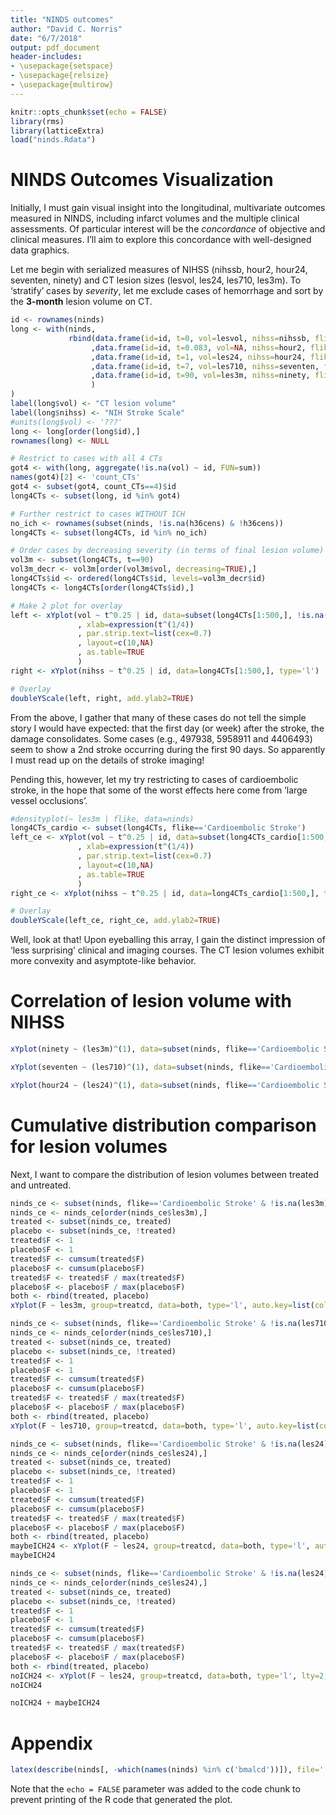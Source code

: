```yaml
---
title: "NINDS outcomes"
author: "David C. Norris"
date: "6/7/2018"
output: pdf_document
header-includes:
- \usepackage{setspace}
- \usepackage{relsize}
- \usepackage{multirow}
---
```


```r
knitr::opts_chunk$set(echo = FALSE)
library(rms)
library(latticeExtra)
load("ninds.Rdata")
```

# NINDS Outcomes Visualization

Initially, I must gain visual insight into the longitudinal, multivariate outcomes
measured in NINDS, including infarct volumes and the multiple clinical assessments.
Of particular interest will be the *concordance* of objective and clinical measures.
I'll aim to explore this concordance with well-designed data graphics.

Let me begin with serialized measures of NIHSS (nihssb, hour2, hour24, seventen, ninety)
and CT lesion sizes (lesvol, les24, les710, les3m). To 'stratify' cases by *severity*,
let me exclude cases of hemorrhage and sort by the **3-month** lesion volume on CT.

```r
id <- rownames(ninds)
long <- with(ninds,
             rbind(data.frame(id=id, t=0, vol=lesvol, nihss=nihssb, flike=flike)
                  ,data.frame(id=id, t=0.083, vol=NA, nihss=hour2, flike=flike)
                  ,data.frame(id=id, t=1, vol=les24, nihss=hour24, flike=flike)
                  ,data.frame(id=id, t=7, vol=les710, nihss=seventen, flike=flike)
                  ,data.frame(id=id, t=90, vol=les3m, nihss=ninety, flike=flike)
                  )
)
label(long$vol) <- "CT lesion volume"
label(long$nihss) <- "NIH Stroke Scale"
#units(long$vol) <- '???'
long <- long[order(long$id),]
rownames(long) <- NULL

# Restrict to cases with all 4 CTs
got4 <- with(long, aggregate(!is.na(vol) ~ id, FUN=sum))
names(got4)[2] <- 'count_CTs'
got4 <- subset(got4, count_CTs==4)$id
long4CTs <- subset(long, id %in% got4)

# Further restrict to cases WITHOUT ICH
no_ich <- rownames(subset(ninds, !is.na(h36cens) & !h36cens))
long4CTs <- subset(long4CTs, id %in% no_ich)

# Order cases by decreasing severity (in terms of final lesion volume)
vol3m <- subset(long4CTs, t==90)
vol3m_decr <- vol3m[order(vol3m$vol, decreasing=TRUE),]
long4CTs$id <- ordered(long4CTs$id, levels=vol3m_decr$id)
long4CTs <- long4CTs[order(long4CTs$id),]

# Make 2 plot for overlay
left <- xYplot(vol ~ t^0.25 | id, data=subset(long4CTs[1:500,], !is.na(vol)), type='l'
               , xlab=expression(t^(1/4))
               , par.strip.text=list(cex=0.7)
               , layout=c(10,NA)
               , as.table=TRUE
               )
right <- xYplot(nihss ~ t^0.25 | id, data=long4CTs[1:500,], type='l')

# Overlay
doubleYScale(left, right, add.ylab2=TRUE)
```

From the above, I gather that many of these cases do not tell the simple story I would have expected: that the first day (or week) after the stroke, the damage consolidates. Some cases (e.g., 497938, 5958911 and 4406493) seem to show a 2nd stroke occurring during the first 90 days. So apparently I must read up on the details of stroke imaging!

Pending this, however, let my try restricting to cases of cardioembolic stroke, in the hope that some of the worst effects here come from 'large vessel occlusions'.

```r
#densityplot(~ les3m | flike, data=ninds)
long4CTs_cardio <- subset(long4CTs, flike=='Cardioembolic Stroke')
left_ce <- xYplot(vol ~ t^0.25 | id, data=subset(long4CTs_cardio[1:500,], !is.na(vol)), type='l'
               , xlab=expression(t^(1/4))
               , par.strip.text=list(cex=0.7)
               , layout=c(10,NA)
               , as.table=TRUE
               )
right_ce <- xYplot(nihss ~ t^0.25 | id, data=long4CTs_cardio[1:500,], type='l')

# Overlay
doubleYScale(left_ce, right_ce, add.ylab2=TRUE)

```

Well, look at that! Upon eyeballing this array, I gain the distinct impression of 'less surprising' clinical and imaging courses. The CT lesion volumes exhibit more convexity and asymptote-like behavior.

# Correlation of lesion volume with NIHSS

```r
xYplot(ninety ~ (les3m)^(1), data=subset(ninds, flike=='Cardioembolic Stroke'))
```

```r
xYplot(seventen ~ (les710)^(1), data=subset(ninds, flike=='Cardioembolic Stroke'))
```

```r
xYplot(hour24 ~ (les24)^(1), data=subset(ninds, flike=='Cardioembolic Stroke'))
```

# Cumulative distribution comparison for lesion volumes

Next, I want to compare the distribution of lesion volumes between treated and untreated.

```r
ninds_ce <- subset(ninds, flike=='Cardioembolic Stroke' & !is.na(les3m))
ninds_ce <- ninds_ce[order(ninds_ce$les3m),]
treated <- subset(ninds_ce, treated)
placebo <- subset(ninds_ce, !treated)
treated$F <- 1
placebo$F <- 1
treated$F <- cumsum(treated$F)
placebo$F <- cumsum(placebo$F)
treated$F <- treated$F / max(treated$F)
placebo$F <- placebo$F / max(placebo$F)
both <- rbind(treated, placebo)
xYplot(F ~ les3m, group=treatcd, data=both, type='l', auto.key=list(columns=2))
```

```r
ninds_ce <- subset(ninds, flike=='Cardioembolic Stroke' & !is.na(les710))
ninds_ce <- ninds_ce[order(ninds_ce$les710),]
treated <- subset(ninds_ce, treated)
placebo <- subset(ninds_ce, !treated)
treated$F <- 1
placebo$F <- 1
treated$F <- cumsum(treated$F)
placebo$F <- cumsum(placebo$F)
treated$F <- treated$F / max(treated$F)
placebo$F <- placebo$F / max(placebo$F)
both <- rbind(treated, placebo)
xYplot(F ~ les710, group=treatcd, data=both, type='l', auto.key=list(columns=2))
```

```r
ninds_ce <- subset(ninds, flike=='Cardioembolic Stroke' & !is.na(les24))
ninds_ce <- ninds_ce[order(ninds_ce$les24),]
treated <- subset(ninds_ce, treated)
placebo <- subset(ninds_ce, !treated)
treated$F <- 1
placebo$F <- 1
treated$F <- cumsum(treated$F)
placebo$F <- cumsum(placebo$F)
treated$F <- treated$F / max(treated$F)
placebo$F <- placebo$F / max(placebo$F)
both <- rbind(treated, placebo)
maybeICH24 <- xYplot(F ~ les24, group=treatcd, data=both, type='l', auto.key=list(columns=2))
maybeICH24
```

```r
ninds_ce <- subset(ninds, flike=='Cardioembolic Stroke' & !is.na(les24) & !is.na(h36cens) & !h36cens)
ninds_ce <- ninds_ce[order(ninds_ce$les24),]
treated <- subset(ninds_ce, treated)
placebo <- subset(ninds_ce, !treated)
treated$F <- 1
placebo$F <- 1
treated$F <- cumsum(treated$F)
placebo$F <- cumsum(placebo$F)
treated$F <- treated$F / max(treated$F)
placebo$F <- placebo$F / max(placebo$F)
both <- rbind(treated, placebo)
noICH24 <- xYplot(F ~ les24, group=treatcd, data=both, type='l', lty=2,  auto.key=list(columns=2), label.curves=FALSE)
noICH24
```

```r
noICH24 + maybeICH24
```

# Appendix

```r
latex(describe(ninds[, -which(names(ninds) %in% c('bmalcd'))]), file='')
```

Note that the `echo = FALSE` parameter was added to the code chunk to prevent printing of the R code that generated the plot.
